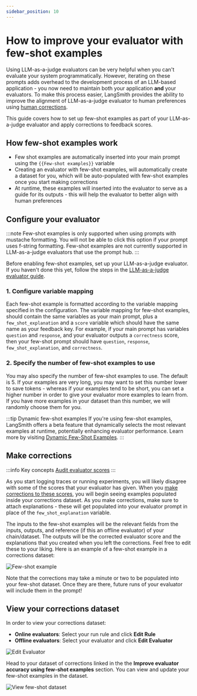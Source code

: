 ```yaml
---
sidebar_position: 10
---
```


# How to improve your evaluator with few-shot examples

Using LLM-as-a-judge evaluators can be very helpful when you can't evaluate your system programmatically. However, iterating on these prompts adds overhead to the development process of an LLM-based application - you now need to maintain both your application **and** your evaluators. To make this process easier, LangSmith provides the ability to improve the alignment of LLM-as-a-judge evaluator to human preferences using [human corrections](/evaluation/how_to_guides/create_few_shot_evaluators#make-corrections).

This guide covers how to set up few-shot examples as part of your LLM-as-a-judge evaluator and apply corrections to feedback scores.

## How few-shot examples work

- Few shot examples are automatically inserted into your main prompt using the `{{Few-shot examples}}`  variable
- Creating an evaluator with few-shot examples, will automatically create a dataset for you, which will be auto-populated with few-shot examples once you start making corrections
- At runtime, these examples will inserted into the evaluator to serve as a guide for its outputs - this will help the evaluator to better align with human preferences

## Configure your evaluator

:::note
Few-shot examples is only supported when using prompts with mustache formatting. You will not be able to click this option if your prompt uses f-string formatting. Few-shot examples are not currently supported in LLM-as-a-judge evaluators that use the prompt hub.
:::

Before enabling few-shot examples, set up your LLM-as-a-judge evaluator. If you haven't done this yet, follow the steps in the [LLM-as-a-judge evaluator guide](/evaluation/how_to_guides/llm_as_judge).

### 1. Configure variable mapping 
Each few-shot example is formatted according to the variable mapping specified in the configuration. The variable mapping for few-shot examples, should contain the same variables as your main prompt, plus a `few_shot_explanation` and a `score` variable which should have the same name as your feedback key. For example, if your main prompt has variables `question` and `response`, and your evaluator outputs a `correctness` score, then your few-shot prompt should have `question`, `response`, `few_shot_explanation`, and `correctness`.

### 2. Specify the number of few-shot examples to use
You may also specify the number of few-shot examples to use. The default is 5. If your examples are very long, you may want to set this number lower to save tokens - whereas if your examples tend to be short, you can set a higher number in order to give your evaluator more examples to learn from. If you have more examples in your dataset than this number, we will randomly choose them for you.

:::tip Dynamic few-shot examples
If you're using few-shot examples, LangSmith offers a beta feature that dynamically selects the most relevant examples at runtime, potentially enhancing evaluator performance. Learn more by visiting [Dynamic Few-Shot Examples](/evaluation/how_to_guides/index_datasets_for_dynamic_few_shot_example_selection).
:::

## Make corrections

:::info Key concepts
[Audit evaluator scores](./audit_evaluator_scores)
:::

As you start logging traces or running experiments, you will likely disagree with some of the scores that your evaluator has given. When you [make corrections to these scores](./audit_evaluator_scores), you will
begin seeing examples populated inside your corrections dataset. As you make corrections, make sure to attach explanations - these will get populated into your evaluator prompt in place of the `few_shot_explanation` variable.

The inputs to the few-shot examples will be the relevant fields from the inputs, outputs, and reference (if this an offline evaluator) of your chain/dataset.
The outputs will be the corrected evaluator score and the explanations that you created when you left the corrections. Feel free to edit these to your liking. Here is an example of a few-shot example in a corrections dataset:

![Few-shot example](./static/few_shot_example.png)

Note that the corrections may take a minute or two to be populated into your few-shot dataset. Once they are there, future runs of your evaluator will include them in the prompt!

## View your corrections dataset

In order to view your corrections dataset:
- **Online evaluators**: Select your run rule and click **Edit Rule**
- **Offline evaluators**: Select your evaluator and click **Edit Evaluator**

![Edit Evaluator](./static/edit_evaluator.png)

Head to your dataset of corrections linked in the the **Improve evaluator accuracy using few-shot examples** section. You can view and update your few-shot examples in the dataset.

![View few-shot dataset](./static/view_few_shot_ds.png)
